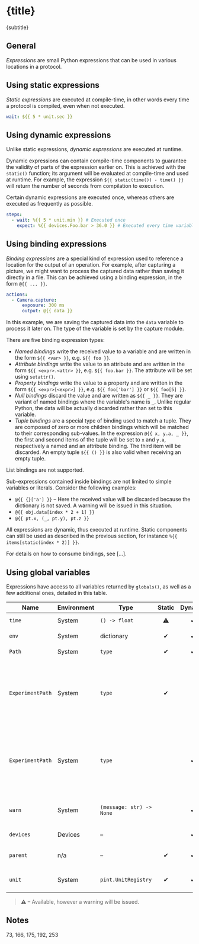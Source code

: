 

# {title}

<p className="lead">{subtitle}</p>


## General

_Expressions_ are small Python expressions that can be used in various locations in a protocol.


## Using static expressions

_Static expressions_ are executed at compile-time, in other words every time a protocol is compiled, even when not executed.

```yml
wait: ${{ 5 * unit.sec }}
```


## Using dynamic expressions

Unlike static expressions, _dynamic expressions_ are executed at runtime.

Dynamic expressions can contain compile-time components to guarantee the validity of parts of the expression earlier on. This is achieved with the `static()` function; its argument will be evaluated at compile-time and used at runtime. For example, the expression `${{ static(time()) - time() }}` will return the number of seconds from compilation to execution.

Certain dynamic expressions are executed once, whereas others are executed as frequently as possible.

```yml
steps:
  - wait: %{{ 5 * unit.min }} # Executed once
    expect: %{{ devices.Foo.bar > 36.0 }} # Executed every time variable 'Foo.bar' changes
```


## Using binding expressions

_Binding expressions_ are a special kind of expression used to reference a location for the output of an operation. For example, after capturing a picture, we might want to process the captured data rather than saving it directly in a file. This can be achieved using a binding expression, in the form `@{{ ... }}`.

```yml
actions:
  - Camera.capture:
      exposure: 300 ms
      output: @{{ data }}
```

In this example, we are saving the captured data into the `data` variable to process it later on. The type of the variable is set by the capture module.

There are five binding expression types:

- _Named bindings_ write the received value to a variable and are written in the form `${{ <var> }}`, e.g. `${{ foo }}`.
- _Attribute bindings_ write the value to an attribute and are written in the form `${{ <expr>.<attr> }}`, e.g. `${{ foo.bar }}`. The attribute will be set using `setattr()`.
- _Property bindings_ write the value to a property and are written in the form `${{ <expr>[<expr>] }}`, e.g. `${{ foo['bar'] }}` or `${{ foo[5] }}`.
- _Null bindings_ discard the value and are written as `${{ _ }}`. They are variant of named bindings where the variable's name is `_`. Unlike regular Python, the data will be actually discarded rather than set to this variable.
- _Tuple bindings_ are a special type of binding used to match a tuple. They are composed of zero or more children bindings which will be matched to their corresponding sub-values. In the expression `@{{ x, y.a, _ }}`, the first and second items of the tuple will be set to `x` and `y.a`, respectively a named and an attribute binding. The third item will be discarded. An empty tuple `${{ () }}` is also valid when receiving an empty tuple.

List bindings are not supported.

Sub-expressions contained inside bindings are not limited to simple variables or literals. Consider the following examples:

- `@{{ {}['a'] }}` – Here the received value will be discarded because the dictionary is not saved. A warning will be issued in this situation.
- `@{{ obj.data[index * 2 + 1] }}`
- `@{{ pt.x, (_, pt.y), pt.z }}`

All expressions are dynamic, thus executed at runtime. Static components can still be used as described in the previous section, for instance `%{{ items[static(index * 2)] }}`.

For details on how to consume bindings, see [...].


## Using global variables

Expressions have access to all variables returned by `globals()`, as well as a few additional ones, detailed in this table.

| Name             | Environment | Type                     | Static | Dynamic | Untrusted | Description                                                                                 |
|------------------|-------------|--------------------------|:------:|:-------:|:---------:|---------------------------------------------------------------------------------------------|
| `time`           | System      | `() -> float`            |   ⚠    |    ✔    |     ✔     | Alias for `time.time`                                                                       |
| `env`            | System      | dictionary               |   ✔    |    ✔    |           | Alias for `os.environ`                                                                      |
| `Path`           | System      | `type`                   |   ✔    |    ✔    |     ✔     | Alias for `pathlib.Path`                                                                    |
| `ExperimentPath` | System      | `type`                   |   ✔    |         |     ✔     | Opaque variant of `pathlib.Path` where the starting directory is the experiment's directory |
| `ExperimentPath` | System      | `type`                   |        |    ✔    |           | Sub-class of `pathlib.Path` where the starting directory is the experiment's directory      |
| `warn`           | System      | `(message: str) -> None` |        |    ✔    |           | Function which emits a warning when called                                                  |
| `devices`        | Devices     | –                        |        |    ✔    |           | See [Devices]                                                                               |
| `parent`         | n/a         | –                        |   ✔    |    ✔    |           | Global object of the parent block                                                           |
| `unit`           | System      | `pint.UnitRegistry`      |   ✔    |    ✔    |           | Unit registry instance, see [Units]                                                         |

> ⚠ – Available, however a warning will be issued.


## Notes

73, 166, 175, 192, 253
